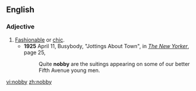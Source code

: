 {{also|Nobby}}
==English==
{{rft}}
===Adjective===
{{en-adj|nobb|ier|iest}}
#[[fashionable|Fashionable]] or [[chic]].
#*'''1925''' April 11, Busybody, "Jottings About Town", in [[w:The New Yorker|''The New Yorker'']], page 25,<!--confirmed on microfilm-->
#*:Quite '''nobby''' are the suitings appearing on some of our better Fifth Avenue young men.

[[vi:nobby]]
[[zh:nobby]]